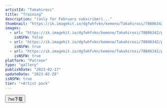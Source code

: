 ```yaml
---
artistId: "Takahirosi"
title: "Training"
description: "(only for February subscriber)..."
thumbnail: "https://ik.imagekit.io/dgfwhfvkn/kemono/Takahirosi/78806342/p9_2_ori1_DW12XH7Ma.avif?updatedAt=1736960695769"
images:
  - url: "https://ik.imagekit.io/dgfwhfvkn/kemono/Takahirosi/78806342/p9_2_ori1_DW12XH7Ma.avif?updatedAt=1736960695769"
    isNSFW: false
  - url: "https://ik.imagekit.io/dgfwhfvkn/kemono/Takahirosi/78806342/p9_2_ori8_DgAr3iml1.avif?updatedAt=1736960695054"
    isNSFW: true
  - url: "https://ik.imagekit.io/dgfwhfvkn/kemono/Takahirosi/78806342/p9_2_ori9_595bw6NVv.avif?updatedAt=1736960695655"
    isNSFW: true
platform: "Patreon"
type: "gallery"
publishDate: "2023-02-17"
updateDate: "2023-02-28"
isNSFW: true
tier: "+Artist pack"
---
```



<Button
      isExternal
      isBlock
      variant="flat"
      color="foreground"
      as={Link}
      href="https://pan.7so.top/f/468Lfl/_2_TRAINING.7z"
    >
      7so下载
    </Button>
